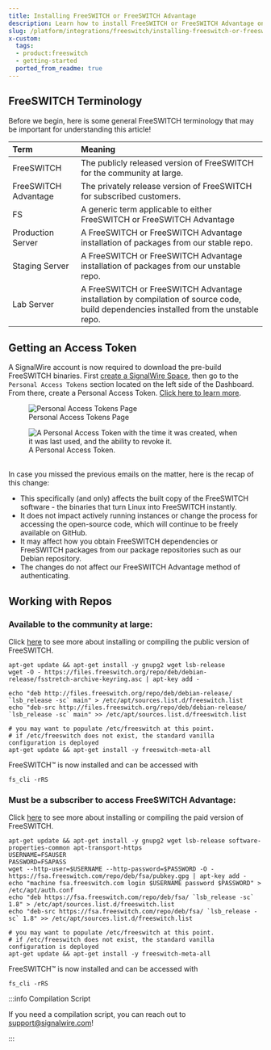 ```yaml
---
title: Installing FreeSWITCH or FreeSWITCH Advantage
description: Learn how to install FreeSWITCH or FreeSWITCH Advantage on your system.
slug: /platform/integrations/freeswitch/installing-freeswitch-or-freeswitch-advantage
x-custom:
  tags:
  - product:freeswitch
  - getting-started
  ported_from_readme: true
---
```


## FreeSWITCH Terminology

Before we begin, here is some general FreeSWITCH terminology that may be important for understanding this article!

| Term                 | Meaning                                                                                                                               |
|:---------------------|:--------------------------------------------------------------------------------------------------------------------------------------|
| FreeSWITCH           | The publicly released version of FreeSWITCH for the community at large.                                                               |
| FreeSWITCH Advantage | The privately release version of FreeSWITCH for subscribed customers.                                                                 |
| FS                   | A generic term applicable to either FreeSWITCH or FreeSWITCH Advantage                                                                |
| Production Server    | A FreeSWITCH or FreeSWITCH Advantage installation of packages from our stable repo.                                                   |
| Staging Server       | A FreeSWITCH or FreeSWITCH Advantage installation of packages from our unstable repo.                                                 |
| Lab Server           | A FreeSWITCH or FreeSWITCH Advantage installation by compilation of source code, build dependencies installed from the unstable repo. |

## Getting an Access Token

A SignalWire account is now required to download the pre-build FreeSWITCH binaries. First [create a SignalWire Space](/platform/dashboard/getting-started/signing-up-for-a-space), then go to the `Personal Access Tokens`
section located on the left side of the Dashboard. From there, create a Personal Access Token. [Click here to learn more](https://freeswitch.org/confluence/display/FREESWITCH/Debian).

<figure>
  <img
    className="img-800"
    src={require("./personal_access_tokens_page.webp").default}
    alt="Personal Access Tokens Page"
  />
    <figcaption>Personal Access Tokens Page</figcaption>
</figure>

<figure>
  <img
    className="img-800"
    src={require("./created_token.webp").default}
    alt="A Personal Access Token with the time it was created, when it was last used, and the ability to revoke it."
  />
    <figcaption>A Personal Access Token.</figcaption>
</figure>

<br />
In case you missed the previous emails on the matter, here is the recap of this change:

- This specifically (and only) affects the built copy of the FreeSWITCH software - the binaries that turn Linux into FreeSWITCH instantly.
- It does not impact actively running instances or change the process for accessing the open-source code, which will continue to be freely available on GitHub.
- It may affect how you obtain FreeSWITCH dependencies or FreeSWITCH packages from our package repositories such as our Debian repository.
- The changes do not affect our FreeSWITCH Advantage method of authenticating.

## Working with Repos

### Available to the community at large:

Click [here](https://developer.signalwire.com/freeswitch/FreeSWITCH-Explained/Installation/Linux/Debian_67240088/) to see more about installing or compiling the public version of FreeSWITCH.

```shell
apt-get update && apt-get install -y gnupg2 wget lsb-release
wget -O - https://files.freeswitch.org/repo/deb/debian-release/fsstretch-archive-keyring.asc | apt-key add -

echo "deb http://files.freeswitch.org/repo/deb/debian-release/ `lsb_release -sc` main" > /etc/apt/sources.list.d/freeswitch.list
echo "deb-src http://files.freeswitch.org/repo/deb/debian-release/ `lsb_release -sc` main" >> /etc/apt/sources.list.d/freeswitch.list

# you may want to populate /etc/freeswitch at this point.
# if /etc/freeswitch does not exist, the standard vanilla configuration is deployed
apt-get update && apt-get install -y freeswitch-meta-all
```

FreeSWITCH™ is now installed and can be accessed with

```shell FreeSwitch CLI
fs_cli -rRS
```

### Must be a subscriber to access FreeSWITCH Advantage:

Click [here](https://developer.signalwire.com/freeswitch/FreeSWITCH-Explained/Installation/Linux/Deprecated-Installation-Instructions/27590677) to see more about installing or compiling the paid version of FreeSWITCH.

```shell
apt-get update && apt-get install -y gnupg2 wget lsb-release software-properties-common apt-transport-https
USERNAME=FSAUSER
PASSWORD=FSAPASS
wget --http-user=$USERNAME --http-password=$PASSWORD -O - https://fsa.freeswitch.com/repo/deb/fsa/pubkey.gpg | apt-key add -
echo "machine fsa.freeswitch.com login $USERNAME password $PASSWORD" > /etc/apt/auth.conf
echo "deb https://fsa.freeswitch.com/repo/deb/fsa/ `lsb_release -sc` 1.8" > /etc/apt/sources.list.d/freeswitch.list
echo "deb-src https://fsa.freeswitch.com/repo/deb/fsa/ `lsb_release -sc` 1.8" >> /etc/apt/sources.list.d/freeswitch.list

# you may want to populate /etc/freeswitch at this point.
# if /etc/freeswitch does not exist, the standard vanilla configuration is deployed
apt-get update && apt-get install -y freeswitch-meta-all
```

FreeSWITCH™ is now installed and can be accessed with

```shell FreeSwitch CLI
fs_cli -rRS
```

:::info Compilation Script

If you need a compilation script, you can reach out to support@signalwire.com!

:::
